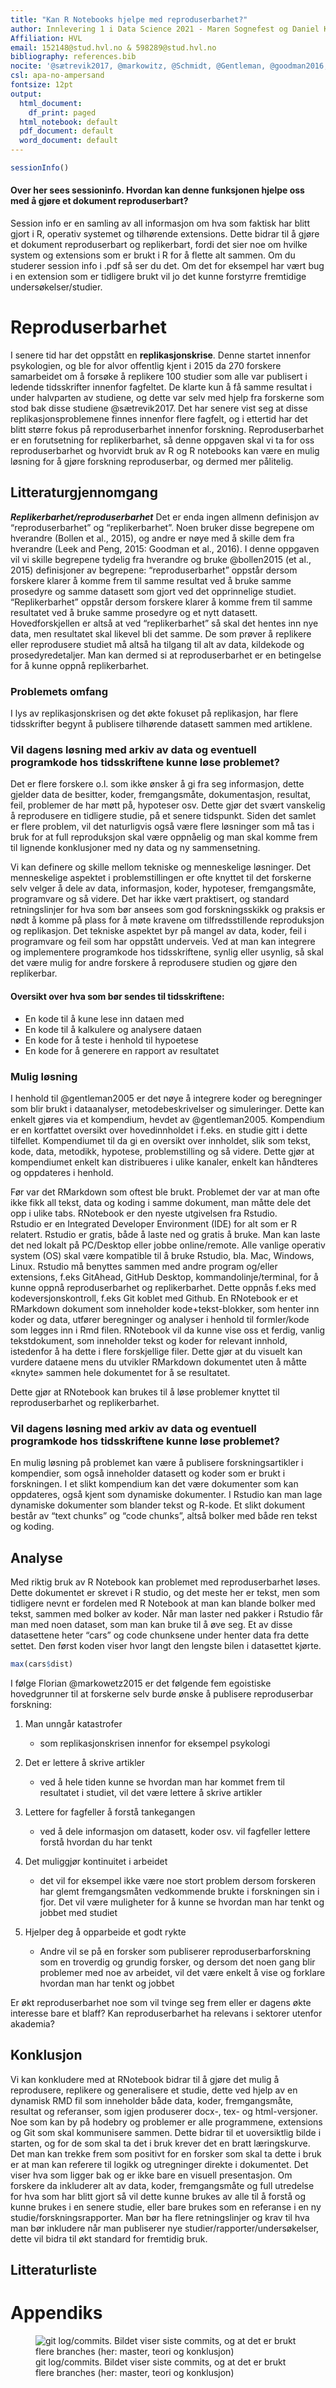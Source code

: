 ```yaml
---
title: "Kan R Notebooks hjelpe med reproduserbarhet?"
author: Innlevering 1 i Data Science 2021 - Maren Sognefest og Daniel Karstad
Affiliation: HVL
email: 152148@stud.hvl.no & 598289@stud.hvl.no
bibliography: references.bib
nocite: '@sætrevik2017, @markowitz, @Schmidt, @Gentleman, @goodman2016, @klein2018'
csl: apa-no-ampersand
fontsize: 12pt
output:
  html_document:
    df_print: paged
  html_notebook: default
  pdf_document: default
  word_document: default
---
```


```r
sessionInfo()
```
#### Over her sees sessioninfo. Hvordan kan denne funksjonen hjelpe oss med å gjøre et dokument reproduserbart?

Session info er en samling av all informasjon om hva som faktisk har blitt gjort i R, operativ systemet og tilhørende extensions. Dette bidrar til å gjøre et dokument reproduserbart og replikerbart, fordi det sier noe om hvilke system og extensions som er brukt i R for å flette alt sammen. Om du studerer session info i .pdf så ser du det. Om det for eksempel har vært bug i en extension som er tidligere brukt vil jo det kunne forstyrre fremtidige undersøkelser/studier.

# Reproduserbarhet

I senere tid har det oppstått en **replikasjonskrise**. Denne startet innenfor psykologien, og ble for alvor offentlig kjent i 2015 da 270 forskere samarbeidet om å forsøke å replikere 100 studier som alle var publisert i ledende tidsskrifter innenfor fagfeltet. De klarte kun å få samme resultat i under halvparten av studiene, og dette var selv med hjelp fra forskerne som stod bak disse studiene @sætrevik2017. Det har senere vist seg at disse replikasjonsproblemene finnes innenfor flere fagfelt, og i ettertid har det blitt større fokus på reproduserbarhet innenfor forskning. Reproduserbarhet er en forutsetning for replikerbarhet, så denne oppgaven skal vi ta for oss reproduserbarhet og hvorvidt bruk av R og R notebooks kan være en mulig løsning for å gjøre forskning reproduserbar, og dermed mer pålitelig.

## Litteraturgjennomgang

***Replikerbarhet/reproduserbarhet***   Det er enda ingen allmenn definisjon av "reproduserbarhet" og "replikerbarhet". Noen bruker disse begrepene om hverandre (Bollen et al., 2015), og andre er nøye med å skille dem fra hverandre (Leek and Peng, 2015: Goodman et al., 2016). I denne oppgaven vil vi skille begrepene tydelig fra hverandre og bruke @bollen2015 (et al., 2015) definisjoner av begrepene: "reproduserbarhet" oppstår dersom forskere klarer å komme frem til samme resultat ved å bruke samme prosedyre og samme datasett som gjort ved det opprinnelige studiet. "Replikerbarhet" oppstår dersom forskere klarer å komme frem til samme resultatet ved å bruke samme prosedyre og et nytt datasett. Hovedforskjellen er altså at ved "replikerbarhet" så skal det hentes inn nye data, men resultatet skal likevel bli det samme. De som prøver å replikere eller reprodusere studiet må altså ha tilgang til alt av data, kildekode og prosedyredetaljer. Man kan dermed si at reproduserbarhet er en betingelse for å kunne oppnå replikerbarhet.

### Problemets omfang

I lys av replikasjonskrisen og det økte fokuset på replikasjon, har flere tidsskrifter begynt å publisere tilhørende datasett sammen med artiklene.

### Vil dagens løsning med arkiv av data og eventuell programkode hos tidsskriftene kunne løse problemet?

Det er flere forskere o.l. som ikke ønsker å gi fra seg informasjon, dette gjelder data de besitter, koder, fremgangsmåte, dokumentasjon, resultat, feil, problemer de har møtt på, hypoteser osv. Dette gjør det svært vanskelig å reprodusere en tidligere studie, på et senere tidspunkt. Siden det samlet er flere problem, vil det naturligvis også være flere løsninger som må tas i bruk for at full reproduksjon skal være oppnåelig og man skal komme frem til lignende konklusjoner med ny data og ny sammensetning.

Vi kan definere og skille mellom tekniske og menneskelige løsninger. Det menneskelige aspektet i problemstillingen er ofte knyttet til det forskerne selv velger å dele av data, informasjon, koder, hypoteser, fremgangsmåte, programvare og så videre. Det har ikke vært praktisert, og standard retningslinjer for hva som bør ansees som god forskningsskikk og praksis er nødt å komme på plass for å møte kravene om tilfredsstillende reproduksjon og replikasjon.
Det tekniske aspektet byr på mangel av data, koder, feil i programvare og feil som har oppstått underveis. Ved at man kan integrere og implementere programkode hos tidsskriftene, synlig eller usynlig, så skal det være mulig for andre forskere å reprodusere studien og gjøre den replikerbar. 

#### Oversikt over hva som bør sendes til tidsskriftene:
* En kode til å  kune lese inn dataen med
* En kode til å kalkulere og analysere dataen
* En kode for å teste i henhold til hypoetese
* En kode for å generere en rapport av resultatet

### Mulig løsning 

I henhold til @gentleman2005 er det nøye å integrere koder og beregninger som blir brukt i dataanalyser, metodebeskrivelser og simuleringer. Dette kan enkelt gjøres via et kompendium, hevdet av @gentleman2005. Kompendium er en kortfattet oversikt over hovedinnholdet i f.eks. en studie gitt i dette tilfellet. Kompendiumet til da gi en oversikt over innholdet, slik som tekst, kode, data, metodikk, hypotese, problemstilling og så videre. Dette gjør at kompendiumet enkelt kan distribueres i ulike kanaler, enkelt kan håndteres og oppdateres i henhold.

Før var det RMarkdown som oftest ble brukt. Problemet der var at man ofte ikke fikk all tekst, data og koding i samme dokument, man måtte dele det opp i ulike tabs.
RNotebook er den nyeste utgivelsen fra Rstudio.  
Rstudio er en Integrated Developer Environment (IDE) for alt som er R relatert. Rstudio er gratis, både å laste ned og gratis å bruke. Man kan laste det ned lokalt på PC/Desktop eller jobbe online/remote. Alle vanlige operativ system (OS) skal være kompatible til å bruke Rstudio, bla. Mac, Windows, Linux.
Rstudio må benyttes sammen med andre program og/eller extensions, f.eks GitAhead, GitHub Desktop, kommandolinje/terminal, for å kunne oppnå reproduserbarhet og replikerbarhet. Dette oppnås f.eks med kodeversjonskontroll, f.eks Git koblet med Github. En RNotebook er et RMarkdown dokument som inneholder kode+tekst-blokker, som henter inn koder og data, utfører beregninger og analyser i henhold til formler/kode som legges inn i Rmd filen. RNotebook vil da kunne vise oss et ferdig, vanlig tekstdokument, som inneholder tekst og koder for relevant innhold, istedenfor å ha dette i flere forskjellige filer. Dette gjør at du visuelt kan vurdere dataene mens du utvikler RMarkdown dokumentet uten å måtte «knyte» sammen hele dokumentet for å se resultatet.

Dette gjør at RNotebook kan brukes til å løse problemer knyttet til reproduserbarhet og replikerbarhet.

### Vil dagens løsning med arkiv av data og eventuell programkode hos tidsskriftene kunne løse problemet?

En mulig løsning på problemet kan være å publisere forskningsartikler i kompendier, som også inneholder datasett og koder som er brukt i forskningen. I et slikt kompendium kan det være dokumenter som kan oppdateres, også kjent som dynamiske dokumenter. I Rstudio kan man lage dynamiske dokumenter som blander tekst og R-kode. Et slikt dokument består av "text chunks" og "code chunks", altså bolker med både ren tekst og koding.

## Analyse

Med riktig bruk av R Notebook kan problemet med reproduserbarhet løses. Dette dokumentet er skrevet i R studio, og det meste her er tekst, men som tidligere nevnt er fordelen med R Notebook at man kan blande bolker med tekst, sammen med bolker av koder. Når man laster ned pakker i Rstudio får man med noen dataset, som man kan bruke til å øve seg. Et av disse datasettene heter "cars" og code chunksene under henter data fra dette settet. Den først koden viser hvor langt den lengste bilen i datasettet kjørte.

```r
max(cars$dist)
```


I følge Florian @markowetz2015 er det følgende fem egoistiske hovedgrunner til at forskerne selv burde ønske å publisere reproduserbar forskning:

1.  Man unngår katastrofer

    -   som replikasjonskrisen innenfor for eksempel psykologi

2.  Det er lettere å skrive artikler

    -   ved å hele tiden kunne se hvordan man har kommet frem til resultatet i studiet, vil det være lettere å skrive artikler

3.  Lettere for fagfeller å forstå tankegangen

    -   ved å dele informasjon om datasett, koder osv. vil fagfeller lettere forstå hvordan du har tenkt

4.  Det muliggjør kontinuitet i arbeidet

    -   det vil for eksempel ikke være noe stort problem dersom forskeren har glemt fremgangsmåten vedkommende brukte i forskningen sin i fjor. Det vil være muligheter for å kunne se hvordan man har tenkt og jobbet med studiet

5.  Hjelper deg å opparbeide et godt rykte

    -   Andre vil se på en forsker som publiserer reproduserbarforskning som en troverdig og grundig forsker, og dersom det noen gang blir problemer med noe av arbeidet, vil det være enkelt å vise og forklare hvordan man har tenkt og jobbet

Er økt reproduserbarhet noe som vil tvinge seg frem eller er dagens økte interesse bare et blaff? Kan reproduserbarhet ha relevans i sektorer utenfor akademia?

## Konklusjon

Vi kan konkludere med at RNotebook bidrar til å gjøre det mulig å reprodusere, replikere og generalisere et studie, dette ved hjelp av en dynamisk RMD fil som inneholder både data, koder, fremgangsmåte, resultat og referanser, som igjen produserer docx-, tex- og html-versjoner. 
Noe som kan by på hodebry og problemer er alle programmene, extensions og Git som skal kommunisere sammen. Dette bidrar til et uoversiktlig bilde i starten, og for de som skal ta det i bruk krever det en bratt læringskurve.
Det man kan trekke frem som positivt for en forsker som skal ta dette i bruk er at man kan referere til logikk og utregninger direkte i dokumentet. Det viser hva som ligger bak og er ikke bare en visuell presentasjon. Om forskere da inkluderer alt av data, koder, fremgangsmåte og full utredelse for hva som har blitt gjort så vil dette kunne brukes av alle til å forstå og kunne brukes i en senere studie, eller bare brukes som en referanse i en ny studie/forskningsrapporter. 
Man bør ha flere retningslinjer og krav til hva man bør inkludere når man publiserer nye studier/rapporter/undersøkelser, dette vil bidra til økt standard for fremtidig bruk.

## Litteraturliste

<div id="refs"></div>

# Appendiks

![git log/commits. Bildet viser siste commits, og at det er brukt flere branches (her: master, teori og konklusjon)](git.log.jpg)
